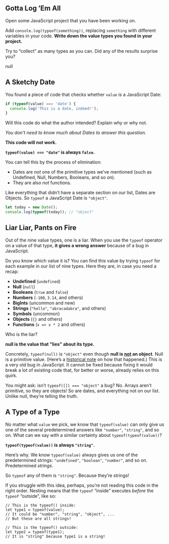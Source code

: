 
<Quiz title="JJS 02 The JavaScript Universe" id="the-javascript-universe" version="3">

<Question kind="EssayQuestion" desc="typeof">

<Prompt>

## Gotta Log ’Em All

Open some JavaScript project that you have been working on.

Add `console.log(typeof(something))`, replacing `something` with different variables in your code. **Write down the value types you found in your project.**

Try to “collect” as many types as you can. Did any of the results surprise you?

</Prompt>

null

</Question>

<Question kind="EssayQuestion" desc="typeof date">

<Prompt>

## A Sketchy Date

You found a piece of code that checks whether `value` is a JavaScript Date:

```js
if (typeof(value) === 'date') {
  console.log('This is a date, indeed!');
}
```

Will this code do what the author intended? Explain why or why not.

*You don’t need to know much about Dates to answer this question.*

</Prompt>

<Answer>

**This code will not work.**

**`typeof(value) === "date"` is always `false`.**

You can tell this by the process of elimination:

* Dates are _not_ one of the primitive types we’ve mentioned (such as Undefined, Null, Numbers, Booleans, and so on).
* They are also _not_ functions.

Like everything that didn’t have a separate section on our list, Dates are Objects. So `typeof` a JavaScript Date is `"object"`.

```js
let today = new Date();
console.log(typeof(today)); // "object"
```

</Answer>

</Question>

<Question kind="EssayQuestion" desc="typeof lie">

<Prompt>

## Liar Liar, Pants on Fire

Out of the nine value types, one is a liar. When you use the `typeof` operator on a value of that type, **it gives a wrong answer** because of a bug in JavaScript.

Do you know which value it is? You can find this value by trying `typeof` for each example in our list of nine types. Here they are, in case you need a recap:

- **Undefined** (`undefined`)
- **Null** (`null`)
- **Booleans** (`true` and `false`)
- **Numbers** (`-100`, `3.14`, and others)
- **BigInts** (uncommon and new)
- **Strings** (`"hello"`, `"abracadabra"`, and others)
- **Symbols** (uncommon)
- **Objects** (`{}` and others)
- **Functions** (`x => x * 2` and others)

Who is the liar?

</Prompt>

<Answer>

**null is the value that "lies" about its type.**

Concretely, `typeof(null)` is `"object"` even though **null is [not](https://262.ecma-international.org/10.0/#sec-terms-and-definitions-null-type) an object**. Null is a primitive value. (Here’s a [historical note](https://2ality.com/2013/10/typeof-null.html) on how that happened.) This is a very old bug in JavaScript. It cannot be fixed because fixing it would break a lot of existing code that, for better or worse, already relies on this quirk.

You might ask: isn’t `typeof([]) === "object"` a bug? No. Arrays aren’t primitive, so they are objects! So are dates, and everything not on our list. Unlike null, they’re telling the truth.

</Answer>

</Question>

<Question kind="EssayQuestion" desc="typeof typeof">

<Prompt>

## A Type of a Type

No matter what `value` we pick, we know that `typeof(value)` can only give us one of the several predetermined answers like `"number"`, `"string"`, and so on. What can we say with a similar certainty about `typeof(typeof(value))`?

</Prompt>

<Answer>

**`typeof(typeof(value))` is always `"string"`.**

Here’s why. We know `typeof(value)` always gives us one of the predetermined strings: `"undefined"`, `"boolean"`, `"number"`, and so on. Predetermined *strings*.

So `typeof` any of them is `"string"`. Because they’re strings!

If you struggle with this idea, perhaps, you’re not reading this code in the right order. Nesting means that the `typeof` “inside” executes _before_ the `typeof` “outside”, like so:

```
// This is the typeof() inside:
let type1 = typeof(value);
// It could be "number", "string", "object", ...
// But these are all strings!

// This is the typeof() outside:
let type2 = typeof(type1);
// It is "string" because type1 is a string!
```

</Answer>

</Question>

</Quiz>
